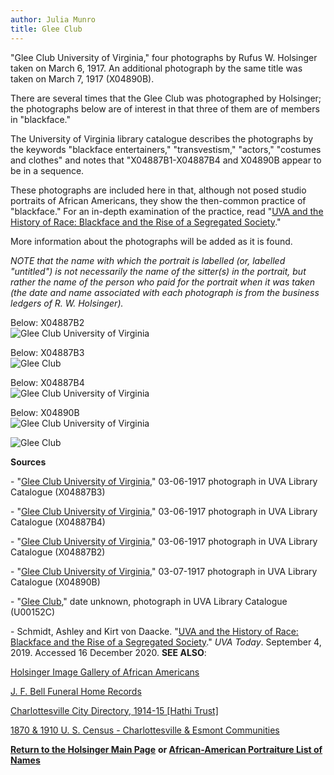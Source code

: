 ```yaml
---
author: Julia Munro
title: Glee Club
---
```

"Glee Club University of Virginia," four photographs by Rufus W. Holsinger taken on March 6, 1917. An additional photograph by the same title was taken on March 7, 1917 (X04890B).

There are several times that the Glee Club was photographed by Holsinger; the photographs below are of interest in that three of them are of members in "blackface." 

The University of Virginia library catalogue describes the photographs by the keywords "blackface entertainers," "transvestism," "actors," "costumes and clothes" and notes that "X04887B1-X04887B4 and X04890B appear to be in a sequence. 

These photographs are included here in that, although not posed studio portraits of African Americans, they show the then-common practice of "blackface." For an in-depth examination of the practice, read "[UVA and the History of Race: Blackface and the Rise of a Segregated Society](https://news.virginia.edu/content/uva-and-history-race-blackface-and-rise-segregated-society "UVA and the History of Race: Blackface and the Rise of a Segregated Society")."

More information about the photographs will be added as it is found.

_NOTE that the name with which the portrait is labelled (or, labelled "untitled") is not necessarily the name of the sitter(s) in the portrait, but rather the name of the person who paid for the portrait when it was taken (the date and name associated with each photograph is from the business ledgers of R. W. Holsinger)._

Below: X04887B2  
![Glee Club University of Virginia](https://iiif.lib.virginia.edu/iiif/uva-lib:1045141/full/1000,1266/0/default.jpg "Glee Club University of Virginia")  
  
Below: X04887B3  
![Glee Club](https://iiif.lib.virginia.edu/iiif/uva-lib:1045142/full/1000,1242/0/default.jpg "Glee Club")  
  
Below: X04887B4  
![Glee Club University of Virginia](https://iiif.lib.virginia.edu/iiif/uva-lib:1045143/full/1000,1262/0/default.jpg "Glee Club University of Virginia")

Below: X04890B  
![Glee Club University of Virginia](https://iiif.lib.virginia.edu/iiif/uva-lib:1045146/full/1000,1238/0/default.jpg "Glee Club University of Virginia")  

![Glee Club](https://iiif.lib.virginia.edu/iiif/uva-lib:1039350/full/778,561/0/default.jpg "Glee Club")  
  
**Sources**

\- "[Glee Club University of Virginia](https://v3.lib.virginia.edu/sources/images/items/uva-lib:1045142 "Glee Club University of Virginia")," 03-06-1917 photograph in UVA Library Catalogue (X04887B3)  

\- "[Glee Club University of Virginia](https://v3.lib.virginia.edu/sources/images/items/uva-lib:1045143 "Glee Club University of Virginia")," 03-06-1917 photograph in UVA Library Catalogue (X04887B4)  
  
\- "[Glee Club University of Virginia](https://v3.lib.virginia.edu/sources/images/items/uva-lib:1045141 "Glee Club University of Virginia")," 03-06-1917 photograph in UVA Library Catalogue (X04887B2)  
  
\- "[Glee Club University of Virginia](https://v3.lib.virginia.edu/sources/images/items/uva-lib:1045146 "Glee Club University of Virginia")," 03-07-1917 photograph in UVA Library Catalogue (X04890B)

\- "[Glee Club](https://search.lib.virginia.edu/sources/images/items/uva-lib:1039350 "Glee Club")," date unknown, photograph in UVA Library Catalogue (U00152C)

\- Schmidt, Ashley and Kirt von Daacke. "[UVA and the History of Race: Blackface and the Rise of a Segregated Society](https://news.virginia.edu/content/uva-and-history-race-blackface-and-rise-segregated-society "UVA and the History of Race: Blackface and the Rise of a Segregated Society")." _UVA Today_. September 4, 2019. Accessed 16 December 2020. **SEE ALSO**:

[Holsinger Image Gallery of African Americans](http://rwholsingerphotos.org/images.php "Holsinger Image Gallery of African Americans")

[J. F. Bell Funeral Home Records](http://www2.vcdh.virginia.edu/afam/raceandplace/perl_scripts/funeral_search.html "J. F. Bell Funeral Home Database")

[Charlottesville City Directory, 1914-15 \[Hathi Trust\]](https://catalog.hathitrust.org/Record/101954103 "Charlottesville City Directory, 1914-15") 

[1870 & 1910 U. S. Census - Charlottesville & Esmont Communities](http://www2.vcdh.virginia.edu/afam/raceandplace/census/search_both.html "1870 & 1910 U. S. Census: Charlottesville and Esmont Communities")

[**Return to the Holsinger Main Page**](http://juel.iath.virginia.edu/node/980) **or [African-American Portraiture List of Names](http://juel.iath.virginia.edu/node/996)**